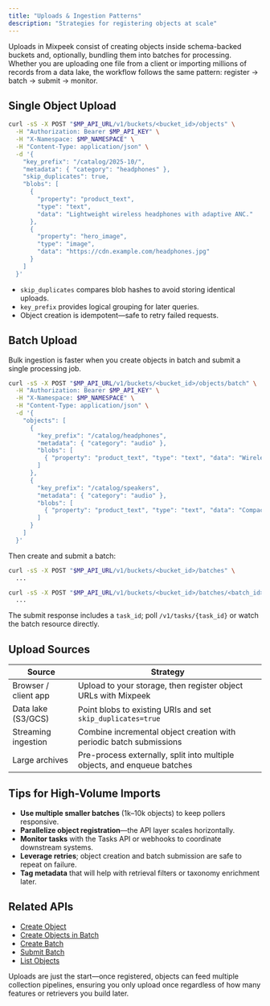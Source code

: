 ```yaml
---
title: "Uploads & Ingestion Patterns"
description: "Strategies for registering objects at scale"
---
```


Uploads in Mixpeek consist of creating objects inside schema-backed buckets and, optionally, bundling them into batches for processing. Whether you are uploading one file from a client or importing millions of records from a data lake, the workflow follows the same pattern: register → batch → submit → monitor.

## Single Object Upload

```bash
curl -sS -X POST "$MP_API_URL/v1/buckets/<bucket_id>/objects" \
  -H "Authorization: Bearer $MP_API_KEY" \
  -H "X-Namespace: $MP_NAMESPACE" \
  -H "Content-Type: application/json" \
  -d '{
    "key_prefix": "/catalog/2025-10/",
    "metadata": { "category": "headphones" },
    "skip_duplicates": true,
    "blobs": [
      {
        "property": "product_text",
        "type": "text",
        "data": "Lightweight wireless headphones with adaptive ANC."
      },
      {
        "property": "hero_image",
        "type": "image",
        "data": "https://cdn.example.com/headphones.jpg"
      }
    ]
  }'
```

- `skip_duplicates` compares blob hashes to avoid storing identical uploads.
- `key_prefix` provides logical grouping for later queries.
- Object creation is idempotent—safe to retry failed requests.

## Batch Upload

Bulk ingestion is faster when you create objects in batch and submit a single processing job.

```bash
curl -sS -X POST "$MP_API_URL/v1/buckets/<bucket_id>/objects/batch" \
  -H "Authorization: Bearer $MP_API_KEY" \
  -H "X-Namespace: $MP_NAMESPACE" \
  -H "Content-Type: application/json" \
  -d '{
    "objects": [
      {
        "key_prefix": "/catalog/headphones",
        "metadata": { "category": "audio" },
        "blobs": [
          { "property": "product_text", "type": "text", "data": "Wireless over-ear headphones..." }
        ]
      },
      {
        "key_prefix": "/catalog/speakers",
        "metadata": { "category": "audio" },
        "blobs": [
          { "property": "product_text", "type": "text", "data": "Compact smart speaker..." }
        ]
      }
    ]
  }'
```

Then create and submit a batch:

```bash
curl -sS -X POST "$MP_API_URL/v1/buckets/<bucket_id>/batches" \
  ...

curl -sS -X POST "$MP_API_URL/v1/buckets/<bucket_id>/batches/<batch_id>/submit" \
  ...
```

The submit response includes a `task_id`; poll `/v1/tasks/{task_id}` or watch the batch resource directly.

## Upload Sources

| Source | Strategy |
|--------|----------|
| Browser / client app | Upload to your storage, then register object URLs with Mixpeek |
| Data lake (S3/GCS) | Point blobs to existing URIs and set `skip_duplicates=true` |
| Streaming ingestion | Combine incremental object creation with periodic batch submissions |
| Large archives | Pre-process externally, split into multiple objects, and enqueue batches | 

## Tips for High-Volume Imports

- **Use multiple smaller batches** (1k–10k objects) to keep pollers responsive.
- **Parallelize object registration**—the API layer scales horizontally.
- **Monitor tasks** with the Tasks API or webhooks to coordinate downstream systems.
- **Leverage retries**; object creation and batch submission are safe to repeat on failure.
- **Tag metadata** that will help with retrieval filters or taxonomy enrichment later.

## Related APIs

- [Create Object](/api-reference/bucket-objects/create-object)
- [Create Objects in Batch](/api-reference/bucket-objects/create-objects-in-batch)
- [Create Batch](/api-reference/bucket-batches/create-batch)
- [Submit Batch](/api-reference/bucket-batches/submit-batch-for-processing)
- [List Objects](/api-reference/bucket-objects/list-objects)

Uploads are just the start—once registered, objects can feed multiple collection pipelines, ensuring you only upload once regardless of how many features or retrievers you build later.
